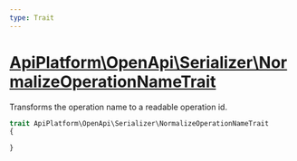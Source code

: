 ```yaml
---
type: Trait
---
```


# [ApiPlatform\OpenApi\Serializer\NormalizeOperationNameTrait](/docs/reference/OpenApi/Serializer/NormalizeOperationNameTrait)

Transforms the operation name to a readable operation id.


```php
trait ApiPlatform\OpenApi\Serializer\NormalizeOperationNameTrait
{

}
```
